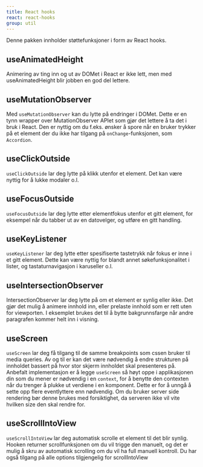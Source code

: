 ```yaml
---
title: React hooks
react: react-hooks
group: util
---
```



<p>
    <span class="jkl-lead">Denne pakken innholder støttefunksjoner i form av React hooks.</span>
</p>

## useAnimatedHeight

Animering av ting inn og ut av DOMet i React er ikke lett, men med useAnimatedHeight blir jobben en god del lettere.

<ComponentExample component={AnimationExample} />

## useMutationObserver

Med `useMutationObserver` kan du lytte på endringer i DOMet. Dette er en tynn wrapper over MutationObserver APIet som gjør det lettere å ta det i bruk i React. Den er nyttig om du f.eks. ønsker å spore når en bruker trykker på et element der du ikke har tilgang på `onChange`-funksjonen, som `Accordion`.

<ComponentExample component={MutationObserverExample} />

## useClickOutside

`useClickOutside` lar deg lytte på klikk utenfor et element. Det kan være nyttig for å lukke modaler o.l.

<ComponentExample component={ClickOutsideExample} />

## useFocusOutside

`useFocusOutside` lar deg lytte etter elementfokus utenfor et gitt element, for eksempel når du tabber ut av en datovelger, og utføre en gitt handling.

<ComponentExample component={FocusOutsideExample} />

## useKeyListener

`useKeyListener` lar deg lytte etter spesifiserte tastetrykk når fokus er inne i et gitt element. Dette kan være nyttig for blandt annet søkefunksjonalitet i lister, og tastaturnavigasjon i karuseller o.l.

<ComponentExample component={KeyListenerExample} />

## useIntersectionObserver

IntersectionObserver lar deg lytte på om et element er synlig eller ikke. Det gjør det mulig å animere innhold inn, eller prelaste innhold som er rett uten for viewporten. I eksemplet brukes det til å bytte bakgrunnsfarge når andre paragrafen kommer helt inn i visning.

<ComponentExample component={IntersectionObserverExample} />

## useScreen

`useScreen` lar deg få tilgang til de samme breakpoints som cssen bruker til media queries. Av og til er kan det være nødvendig å endre strukturen på innholdet bassert på hvor stor skjerm innholdet skal presenteres på. Anbefalt implementasjon er å legge `useScreen` så høyt oppe i applikasjonen din som du mener er nødvendig i en `context`, for å benytte den contexten når du trenger å plukke ut verdiene i en komponent. Dette er for å unngå å sette opp flere eventlyttere enn nødvendig. Om du bruker server side rendering bør denne brukes med forsiktighet, da serveren ikke vil vite hvilken size den skal rendre for.

<ScreenExample />

## useScrollIntoView

`useScrollIntoView` lar deg automatisk scrolle et element til det blir synlig. Hooken returner scrollfunksjonen om du vil trigge den manuelt, og det er mulig å skru av automatisk scrolling om du vil ha full manuell kontroll. Du har også tilgang på alle options tilgjengelig for scrollIntoView

<ScrollIntoViewExample />
